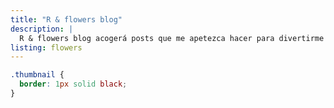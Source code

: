 ```yaml
---
title: "R & flowers blog"
description: |
  R & flowers blog acogerá posts que me apetezca hacer para divertirme o trastear con R. El blog de al lado tendrá posts digamos más serios y un poco más trabajados, principalmente sobre análisis y manejo de datos con R. Todos los hago para aprender y divertirme con R.
listing: flowers
---
```


```css
.thumbnail {
  border: 1px solid black;
}
```

